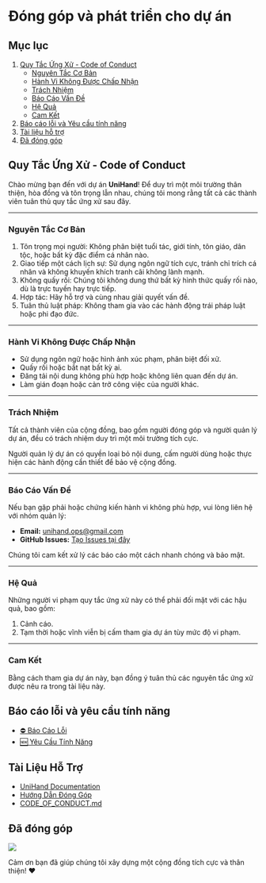 # Đóng góp và phát triển cho dự án

## Mục lục

1. [Quy Tắc Ứng Xử - Code of Conduct](#quy-tắc-ứng-xử---code-of-conduct)
   - [Nguyên Tắc Cơ Bản](#nguyên-tắc-cơ-bản)
   - [Hành Vi Không Được Chấp Nhận](#hành-vi-không-được-chấp-nhận)
   - [Trách Nhiệm](#trách-nhiệm)
   - [Báo Cáo Vấn Đề](#báo-cáo-vấn-đề)
   - [Hệ Quả](#hệ-quả)
   - [Cam Kết](#cam-kết)
2. [Báo cáo lỗi và Yêu cầu tính năng](#báo-cáo-lỗi-và-yêu-cầu-tính-năng)
3. [Tài liệu hỗ trợ](#tài-liệu-hỗ-trợ)
4. [Đã đóng góp](#đã-đóng-góp)

## Quy Tắc Ứng Xử - Code of Conduct

Chào mừng bạn đến với dự án **UniHand**! Để duy trì một môi trường thân thiện, hòa đồng và tôn trọng lẫn nhau, chúng tôi mong rằng tất cả các thành viên tuân thủ quy tắc ứng xử sau đây.

---

### **Nguyên Tắc Cơ Bản**

1. Tôn trọng mọi người: Không phân biệt tuổi tác, giới tính, tôn giáo, dân tộc, hoặc bất kỳ đặc điểm cá nhân nào.
2. Giao tiếp một cách lịch sự: Sử dụng ngôn ngữ tích cực, tránh chỉ trích cá nhân và không khuyến khích tranh cãi không lành mạnh.
3. Không quấy rối: Chúng tôi không dung thứ bất kỳ hình thức quấy rối nào, dù là trực tuyến hay trực tiếp.
4. Hợp tác: Hãy hỗ trợ và cùng nhau giải quyết vấn đề.
5. Tuân thủ luật pháp: Không tham gia vào các hành động trái pháp luật hoặc phi đạo đức.

---

### **Hành Vi Không Được Chấp Nhận**

- Sử dụng ngôn ngữ hoặc hình ảnh xúc phạm, phân biệt đối xử.
- Quấy rối hoặc bắt nạt bất kỳ ai.
- Đăng tải nội dung không phù hợp hoặc không liên quan đến dự án.
- Làm gián đoạn hoặc cản trở công việc của người khác.

---

### **Trách Nhiệm**

Tất cả thành viên của cộng đồng, bao gồm người đóng góp và người quản lý dự án, đều có trách nhiệm duy trì một môi trường tích cực.

Người quản lý dự án có quyền loại bỏ nội dung, cấm người dùng hoặc thực hiện các hành động cần thiết để bảo vệ cộng đồng.

---

### **Báo Cáo Vấn Đề**

Nếu bạn gặp phải hoặc chứng kiến hành vi không phù hợp, vui lòng liên hệ với nhóm quản lý:

- **Email:** unihand.ops@gmail.com
- **GitHub Issues:** [Tạo Issues tại đây](https://github.com/TVU-OPS/UniHand/issues)

Chúng tôi cam kết xử lý các báo cáo một cách nhanh chóng và bảo mật.

---

### **Hệ Quả**

Những người vi phạm quy tắc ứng xử này có thể phải đối mặt với các hậu quả, bao gồm:

1. Cảnh cáo.
2. Tạm thời hoặc vĩnh viễn bị cấm tham gia dự án tùy mức độ vi phạm.

---

### **Cam Kết**

Bằng cách tham gia dự án này, bạn đồng ý tuân thủ các nguyên tắc ứng xử được nêu ra trong tài liệu này.

## Báo cáo lỗi và yêu cầu tính năng

- [⛔ Báo Cáo Lỗi](https://github.com/TVU-OPS/UniHand/issues/new?template=bug_report.md&title=Báo%20lỗi:%20)
- [🆕 Yêu Cầu Tính Năng](https://github.com/TVU-OPS/UniHand/issues/new?template=feature_request.md&title=Yêu%20cầu%20tính%20năng:%20)

## Tài Liệu Hỗ Trợ

- [UniHand Documentation](/)
- [Hướng Dẫn Đóng Góp](.github/CONTRIBUTING.md)
- [CODE_OF_CONDUCT.md](.github/CODE_OF_CONDUCT.md)

## Đã đóng góp

<div style={{ marginTop: 10 }}>
  <a href="https://github.com/TVU-OPS/UniHand/graphs/contributors">
    <img src="https://contrib.rocks/image?repo=TVU-OPS/UniHand" />
  </a>
</div>

Cảm ơn bạn đã giúp chúng tôi xây dựng một cộng đồng tích cực và thân thiện! ❤️
